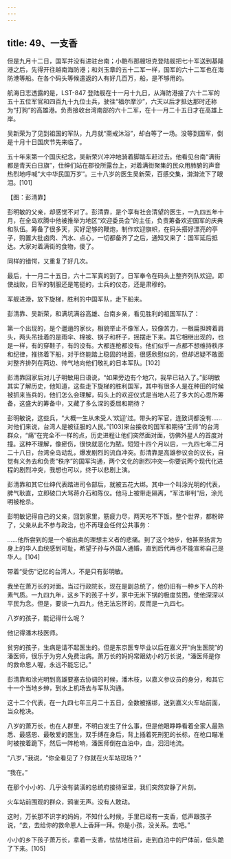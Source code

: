 ```yaml
---
---
---
```

title: 49、一支香
---




但是九月十二日，国军并没有进驻台南；小鲍布那艘坦克登陆舰把七十军送到基隆港之后，先得开往越南海防港；和刘玉章的五十二军一样，国军的六十二军也在海防港等船。在各个码头等候遣返的人有好几百万，船，是不够用的。

航海日志透露的是，LST-847 登陆舰在十一月十九日，从海防港接了六十二军的五十五位军官和四百九十九位士兵，驶往“福尔摩沙”，六天以后才抵达那时还称为“打狗”的高雄港。负责接收台湾南部的六十二军，在十一月二十五日才在高雄上岸。

吴新荣为了见到祖国的军队，九月就“斋戒沐浴”，却白等了一场。没等到国军，倒是十月十日国庆节先来临了。

五十年来第一个国庆纪念，吴新荣兴冲冲地骑着脚踏车赶过去。他看见台南“满街都是青天白日旗”，仕绅们站在郡役所露台上，对着满街聚集的民众用肺腑的声音热烈地呼喊“大中华民国万岁”。三十八岁的医生吴新荣，百感交集，潸潸流下了眼泪。[101]



【图：彭清靠】

彭明敏的父亲，却感觉不对了。彭清靠，是个享有社会清望的医生，一九四五年十月，在全岛欢腾中他被推举为地区“欢迎委员会”的主任，负责筹备欢迎国军的庆典和队伍。筹备了很多天，买好足够的鞭炮，制作欢迎旗帜，在码头搭好漂亮的亭子，购置大批卤肉、汽水、点心，一切都备齐了之后，通知又来了：国军延后抵达。大家对着满街的食物，傻了。

同样的错愕，又重复了好几次。

最后，十一月二十五日，六十二军真的到了。日军奉令在码头上整齐列队欢迎。即使战败，日军的制服还是笔挺的，士兵的仪态，还是肃穆的。

军舰进港，放下旋梯，胜利的中国军队，走下船来。

彭清靠、吴新荣，和满坑满谷高雄、台南乡亲，看见胜利的祖国军队了：

第一个出现的，是个邋遢的家伙，相貌举止不像军人，较像苦力，一根扁担跨着肩头，两头吊挂着的是雨伞、棉被、锅子和杯子，摇摆走下来。其它相继出现的，也是一样，有的穿鞋子，有的没有。大都连枪都没有。他们似乎一点都不想维持秩序和纪律，推挤着下船，对于终能踏上稳固的地面，很感欣慰似的，但却迟疑不敢面对整齐排列在两边、帅气地向他们敬礼的日本军队。[102]

彭清靠回家后对儿子明敏用日语说，“如果旁边有个地穴，我早已钻入了。”彭明敏其实了解历史，他知道，这些走下旋梯的胜利国军，其中有很多人是在种田的时候被抓来当兵的，他们怎么会理解，码头上的欢迎仪式是当地人花了多大的心思所筹备，这盛大的筹备中，又藏了多么深的委屈和期待？

彭明敏说，这些兵，“大概一生从未受人‘欢迎’过。带头的军官，连致词都没有……对他们来说，台湾人是被征服的人民。”[103]来台接收的国军和期待“王师”的台湾群众，“痛”在完全不一样的点，历史进程让他们突然面对面，彷佛外星人的首度对撞。这种不理解，像瘀伤，很快就恶化为脓。短短十四个月以后，一九四七年二月二十八日，台湾全岛动乱，爆发剧烈的流血冲突。彭清靠是高雄参议会的议长，自觉有义务去和负责“秩序”的国军沟通，两个文化的剧烈冲突—你要说两个现代化进程的剧烈冲突，我想也可以，终于以悲剧上演。

彭清靠和其它仕绅代表踏进司令部后，就被五花大绑。其中一个叫涂光明的代表，脾气耿直，立即破口大骂蒋介石和陈仪。他马上被带走隔离，“军法审判”后，涂光明被枪杀。

彭明敏记得自己的父亲，回到家里，筋疲力尽，两天吃不下饭。整个世界，都粉碎了，父亲从此不参与政治，也不再理会任何公共事务：

……他所尝到的是一个被出卖的理想主义者的悲痛。到了这个地步，他甚至扬言为身上的华人血统感到可耻，希望子孙与外国人通婚，直到后代再也不能宣称自己是华人。[104]

带着“受伤”记忆的台湾人，不是只有彭明敏。

我坐在萧万长的对面。当过行政院长，现在是副总统了，他仍旧有一种乡下人的朴素气质。一九四九年，这乡下的孩子十岁，家中无米下锅的极度贫困，使他深深以平民为念。但是，要谈一九四九，他无法忘怀的，反而是一九四七。

八岁的孩子，能记得什么呢？

他记得潘木枝医师。

贫穷的孩子，生病是请不起医生的。但是东京医专毕业以后在嘉义开“向生医院”的潘医师，很乐于为穷人免费治病。萧万长的妈妈常跟幼小的万长说，“潘医师是你的救命恩人喔，永远不能忘记。”

彭清靠和涂光明到高雄要塞去协调的时候，潘木枝，以嘉义参议员的身分，和其它十一个当地乡绅，到水上机场去与军队沟通。

这十二个代表，在一九四七年三月二十五日，全数被捆绑，送到嘉义火车站前面，当众枪决。

八岁的萧万长，也在人群里，不明白发生了什么事，但是他眼睁睁看着全家人最熟悉、最感恩、最敬爱的医生，双手缚在身后，背上插着死刑犯的长标，在枪口瞄准时被按着跪下，然后一阵枪响，潘医师倒在血泊中，血，汩汩地流。

“八岁，”我说，“你全看见了？你就在火车站现场？”

“我在。”

在那个小小的、几乎没有装潢的总统府接待室里，我们突然安静了片刻。

火车站前围观的群众，鸦雀无声。没有人敢动。

这时，万长那不识字的妈妈，不知什么时候，手里已经有一支香，低声跟孩子说，“去，去给你的救命恩人上香拜一拜。你是小孩，没关系。去吧。”

小小的乡下孩子萧万长，拿着一支香，怯怯地往前，走到血泊中的尸体前，低头跪了下来。[105]